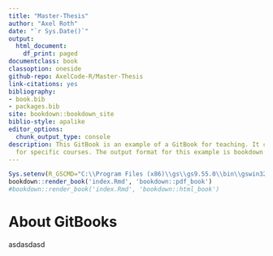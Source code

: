 ```yaml
--- 
title: "Master-Thesis"
author: "Axel Roth"
date: "`r Sys.Date()`"
output:
  html_document:
    df_print: paged
documentclass: book
classoption: oneside
github-repo: AxelCode-R/Master-Thesis
link-citations: yes
bibliography:
- book.bib
- packages.bib
site: bookdown::bookdown_site
biblio-style: apalike
editor_options:
  chunk_output_type: console
description: This GitBook is an example of a GitBook for teaching. It can be adapted
  for specific courses. The output format for this example is bookdown::gitbook.
---
```

```r
Sys.setenv(R_GSCMD="C:\\Program Files (x86)\\gs\\gs9.55.0\\bin\\gswin32.exe")
bookdown::render_book('index.Rmd', 'bookdown::pdf_book')
#bookdown::render_book('index.Rmd', 'bookdown::html_book')
```

# About GitBooks
asdasdasd

